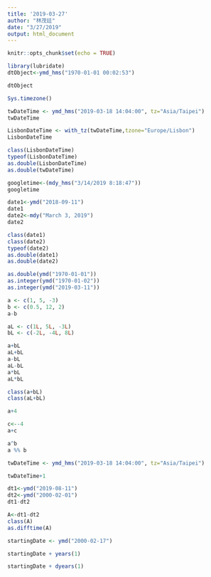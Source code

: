```yaml
---
title: '2019-03-27'
author: "林茂廷"
date: "3/27/2019"
output: html_document
---
```


```r
knitr::opts_chunk$set(echo = TRUE)
```

```r
library(lubridate)
dtObject<-ymd_hms("1970-01-01 00:02:53") 
```

```r
dtObject
```

```r
Sys.timezone()
```

```r
twDateTime <- ymd_hms("2019-03-18 14:04:00", tz="Asia/Taipei")
twDateTime
```


```r
LisbonDateTime <- with_tz(twDateTime,tzone="Europe/Lisbon")
LisbonDateTime
```

```r
class(LisbonDateTime)
typeof(LisbonDateTime)
as.double(LisbonDateTime)
as.double(twDateTime)
```

```r
googletime<-(mdy_hms("3/14/2019 8:18:47"))
googletime
```

```r
date1<-ymd("2018-09-11")
date1
date2<-mdy("March 3, 2019")
date2
```

```r
class(date1)
class(date2)
typeof(date2)
as.double(date1)
as.double(date2)
```

```r
as.double(ymd("1970-01-01"))
as.integer(ymd("1970-01-02"))
as.integer(ymd("2019-03-11"))
```

```r
a <- c(1, 5, -3)
b <- c(0.5, 12, 2)
a-b

aL <- c(1L, 5L, -3L)
bL <- c(-2L, -4L, 8L)
```

```r
a+bL
aL+bL
a-bL
aL-bL
a*bL
aL*bL
```

```r
class(a+bL)
class(aL+bL)
```

```r
a+4
```

```r
c<--4
a+c
```

```r
a^b
a %% b
```

```r
twDateTime <- ymd_hms("2019-03-18 14:04:00", tz="Asia/Taipei")

twDateTime+1
```

```r
dt1<-ymd("2019-08-11")
dt2<-ymd("2000-02-01")
dt1-dt2

A<-dt1-dt2
class(A)
as.difftime(A)
```

```r
startingDate <- ymd("2000-02-17")
```

```r
startingDate + years(1)
```

```r
startingDate + dyears(1)
```

